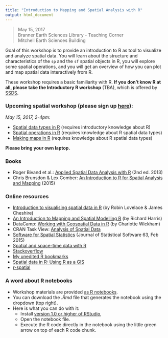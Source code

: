 ```yaml
---
title: "Introduction to Mapping and Spatial Analysis with R"
output: html_document
---
```


> May 15, 2017  
> Branner Earth Sciences Library - Teaching Corner   
> Mitchell Earth Sciences Building

Goal of this workshop is to provide an introduction to R as tool to visualize and analyze spatial data. You will learn about the structure and characteristics of the `sp` and the `sf` spatial objects in R, you will explore some spatial operations, and you will get an overview of how you can plot and map spatial data interactively from R.

These workshop requires a basic familiarity with R. __If you don't know R at all, please take the Introductory R workshop__ (TBA), which is offered by [SSDS](https://ssds.stanford.edu/).


### Upcoming spatial workshop (please sign up [here](https://goo.gl/forms/6YXrMVAkzKJYnJIz1)):
_May 15, 2017, 2-4pm:_ 


- [Spatial data types in R](2_spDataTypes.nb.html) (requires introductory knowledge about R) 
- [Spatial operations in R](3_spDataOps.nb.html) (requires knowledge about R spatial data types) 
- [Making maps in R](4_Mapping.nb.html) (requires knowledge about R spatial data types)


__Please bring your own laptop.__


### Books
- Roger Bivand et al.:  [Applied Spatial Data Analysis with R](http://www.springer.com/statistics/life+sciences,+medicine+%26+health/book/978-1-4614-7617-7) (2nd ed. 2013)
- Chris Brunsdon & Lex Comber:  [An Introduction to R for Spatial Analysis and Mapping](http://www.sagepub.com/books/Book241031/reviews?siteId=sage-us&prodTypes=any&q=An+Introduction+to+R+for+Spatial+Analysis+and+Mapping&fs=1#tabview=toc) (2015)

### Online resources
- [Introduction to visualising spatial data in R](http://cran.r-project.org/doc/contrib/intro-spatial-rl.pdf) (by Robin Lovelace & James Cheshire)
- [An Introduction to Mapping and Spatial Modelling R](http://www.researchgate.net/profile/Richard_Harris5/publication/258151270_An_Introduction_to_Mapping_and_Spatial_Modelling_in_R/links/0c9605272348c432b8000000.pdf?ev=pub_ext_doc_dl&origin=publication_list&inViewer=true) (by Richard Harris)
- DataCamp: [Working with Geospatial Data in R](https://www.datacamp.com/courses/working-with-geospatial-data-in-r) (by Charlotte Wickham)
- CRAN Task View: [Analysis of Spatial Data](http://cran.r-project.org/web/views/Spatial.html)
- [Software for Spatial Statistics](http://www.jstatsoft.org/v63) (Journal of Statistical Software 63, Feb 2015)
- [Spatial and space-time data with R](http://oscarperpinan.github.io/spacetime-vis/)
- [Stackoverflow](http://stackoverflow.com/questions/tagged/r)
- [My unedited R bookmarks](https://www.diigo.com/user/cengel/R?type=all&sort=updated)
- [Spatial data in R: Using R as a GIS](https://github.com/Pakillo/R-GIS-tutorial/blob/master/R-GIS_tutorial.md) 
- [r-spatial](http://r-spatial.org/)

### A word about R notebooks

- Workshop materials are provided [as R notebooks](http://rmarkdown.rstudio.com/r_notebooks.html).
- You can download the _.Rmd_ file that generates the notebook using the dropdown (top right).
- Here is what you can do with it:
    - Install [version 1.0 or higher of RStudio](https://www.rstudio.com/products/rstudio/download/), 
    - Open the notebook file. 
    - Execute the R code directly in the notebook using the little green arrow on top of each R code chunk.